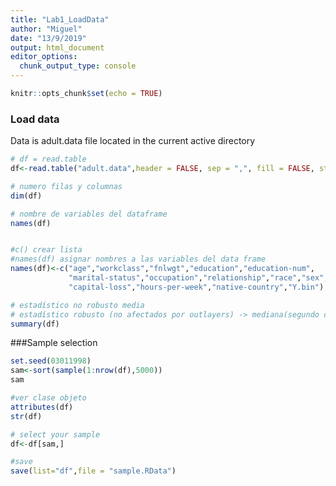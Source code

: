 ```yaml
---
title: "Lab1_LoadData"
author: "Miguel"
date: "13/9/2019"
output: html_document
editor_options:
  chunk_output_type: console
---
```

  
  ```r
knitr::opts_chunk$set(echo = TRUE)
```


### Load data

Data is adult.data file located in the current active directory


```r
# df = read.table
df<-read.table("adult.data",header = FALSE, sep = ",", fill = FALSE, strip.white = TRUE, na.strings = "?")

# numero filas y columnas
dim(df)

# nombre de variables del dataframe
names(df)


#c() crear lista
#names(df) asignar nombres a las variables del data frame
names(df)<-c("age","workclass","fnlwgt","education","education-num",
             "marital-status","occupation","relationship","race","sex","capital-gain",
             "capital-loss","hours-per-week","native-country","Y.bin")

# estadístico no robusto media
# estadístico robusto (no afectados por outlayers) -> mediana(segundo cuartil), cuartiles, percentiles
summary(df)
```


###Sample selection

```r
set.seed(03011998)
sam<-sort(sample(1:nrow(df),5000))
sam

#ver clase objeto
attributes(df)
str(df)

# select your sample
df<-df[sam,]

#save
save(list="df",file = "sample.RData")


```





